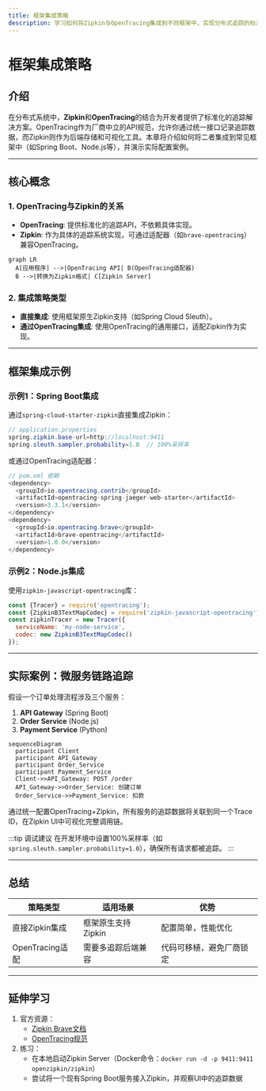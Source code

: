 ```yaml
---
title: 框架集成策略
description: 学习如何将Zipkin与OpenTracing集成到不同框架中，实现分布式追踪的标准化实践。
---
```


# 框架集成策略

## 介绍

在分布式系统中，**Zipkin**和**OpenTracing**的结合为开发者提供了标准化的追踪解决方案。OpenTracing作为厂商中立的API规范，允许你通过统一接口记录追踪数据，而Zipkin则作为后端存储和可视化工具。本章将介绍如何将二者集成到常见框架中（如Spring Boot、Node.js等），并演示实际配置案例。

---

## 核心概念

### 1. OpenTracing与Zipkin的关系
- **OpenTracing**: 提供标准化的追踪API，不依赖具体实现。
- **Zipkin**: 作为具体的追踪系统实现，可通过适配器（如`brave-opentracing`）兼容OpenTracing。

```mermaid
graph LR
  A[应用程序] -->|OpenTracing API| B(OpenTracing适配器)
  B -->|转换为Zipkin格式| C[Zipkin Server]
```

### 2. 集成策略类型
- **直接集成**: 使用框架原生Zipkin支持（如Spring Cloud Sleuth）。
- **通过OpenTracing集成**: 使用OpenTracing的通用接口，适配Zipkin作为实现。

---

## 框架集成示例

### 示例1：Spring Boot集成
通过`spring-cloud-starter-zipkin`直接集成Zipkin：

```java
// application.properties
spring.zipkin.base-url=http://localhost:9411
spring.sleuth.sampler.probability=1.0  // 100%采样率
```

或通过OpenTracing适配器：

```java
// pom.xml 依赖
<dependency>
  <groupId>io.opentracing.contrib</groupId>
  <artifactId>opentracing-spring-jaeger-web-starter</artifactId>
  <version>3.3.1</version>
</dependency>
<dependency>
  <groupId>io.opentracing.brave</groupId>
  <artifactId>brave-opentracing</artifactId>
  <version>1.0.0</version>
</dependency>
```

### 示例2：Node.js集成
使用`zipkin-javascript-opentracing`库：

```javascript
const {Tracer} = require('opentracing');
const {ZipkinB3TextMapCodec} = require('zipkin-javascript-opentracing');
const zipkinTracer = new Tracer({
  serviceName: 'my-node-service',
  codec: new ZipkinB3TextMapCodec()
});
```

---

## 实际案例：微服务链路追踪

假设一个订单处理流程涉及三个服务：
1. **API Gateway** (Spring Boot)
2. **Order Service** (Node.js)
3. **Payment Service** (Python)

```mermaid
sequenceDiagram
  participant Client
  participant API_Gateway
  participant Order_Service
  participant Payment_Service
  Client->>API_Gateway: POST /order
  API_Gateway->>Order_Service: 创建订单
  Order_Service->>Payment_Service: 扣款
```

通过统一配置OpenTracing+Zipkin，所有服务的追踪数据将关联到同一个Trace ID，在Zipkin UI中可视化完整调用链。

:::tip 调试建议
在开发环境中设置100%采样率（如`spring.sleuth.sampler.probability=1.0`），确保所有请求都被追踪。
:::

---

## 总结

| 策略类型       | 适用场景                  | 优势                         |
|----------------|-------------------------|----------------------------|
| 直接Zipkin集成  | 框架原生支持Zipkin        | 配置简单，性能优化           |
| OpenTracing适配 | 需要多追踪后端兼容        | 代码可移植，避免厂商锁定     |

---

## 延伸学习
1. 官方资源：
   - [Zipkin Brave文档](https://github.com/openzipkin/brave)
   - [OpenTracing规范](https://opentracing.io/specification/)
2. 练习：
   - 在本地启动Zipkin Server（Docker命令：`docker run -d -p 9411:9411 openzipkin/zipkin`）
   - 尝试将一个现有Spring Boot服务接入Zipkin，并观察UI中的追踪数据